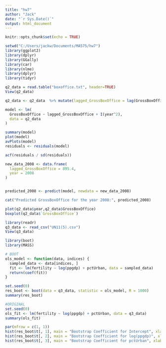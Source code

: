 ```yaml
---
title: "hw7"
author: "Jack"
date: "`r Sys.Date()`"
output: html_document
---
```


```r
knitr::opts_chunk$set(echo = TRUE)
```

```r
setwd("C:/Users/jackw/Documents/MA575/hw7")
library(ggplot2)
library(dplyr)
library(GGally)
library(car)
library(nlme)
library(dplyr)
library(tidyr)
```

```r
q2_data = read.table("boxoffice.txt", header=TRUE)
View(q2_data)
```

```r
q2_data <- q2_data  %>% mutate(lagged_GrossBoxOffice = lag(GrossBoxOffice), lagged_GrossBoxOffice = replace_na(lagged_GrossBoxOffice, 0))

model <- lm(
  GrossBoxOffice ~ lagged_GrossBoxOffice + I(year^2),
  data = q2_data
)
```


```r
summary(model)
plot(model)
avPlots(model)
residuals <- residuals(model)

acf(residuals / sd(residuals))
```
```r
new_data_2008 <- data.frame(
  lagged_GrossBoxOffice = 895.4,
  year = 2008
)


predicted_2008 <- predict(model, newdata = new_data_2008)

cat("Predicted GrossBoxOffice for the year 2008:", predicted_2008)
```

```r
plot(q2_data$year,q2_data$GrossBoxOffice)
boxplot(q2_data$`GrossBoxOffice`)
```



```r
library(readr)
q3_data <- read_csv("UN11(5).csv")
View(q3_data)
```

```r
library(boot)
library(MASS)  

# BOOT
ols_model <- function(data, indices) {
  sampled_data <- data[indices, ]
  fit <- lm(fertility ~ log(ppgdp) + pctUrban, data = sampled_data)
  return(coef(fit))
}

set.seed(0)
res_boot <- boot(data = q3_data, statistic = ols_model, R = 1000)
summary(res_boot)

#ORIGINAL
set.seed(0)
ols_fit <- lm(fertility ~ log(ppgdp) + pctUrban, data = q3_data)
summary(ols_fit)
```

```r
par(mfrow = c(1, 1))
hist(res_boot$t[, 1], main = "Bootstrap Coefficient for Intercept", xlab = "Coefficient Value")
hist(res_boot$t[, 2], main = "Bootstrap Coefficient for log(ppgdp)", xlab = "Coefficient Value")
hist(res_boot$t[, 3], main = "Bootstrap Coefficient for pctUrban", xlab = "Coefficient Value")
```


